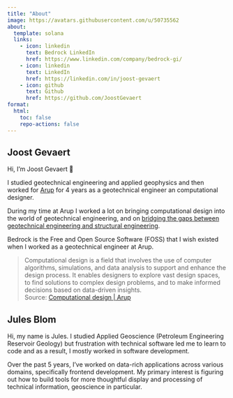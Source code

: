 ```yaml
---
title: "About"
image: https://avatars.githubusercontent.com/u/50735562
about:
  template: solana
  links:
    - icon: linkedin
      text: Bedrock LinkedIn
      href: https://www.linkedin.com/company/bedrock-gi/
    - icon: linkedin
      text: LinkedIn
      href: https://linkedin.com/in/joost-gevaert
    - icon: github
      text: Github
      href: https://github.com/JoostGevaert
format:
  html:
    toc: false
    repo-actions: false
---
```


## Joost Gevaert

Hi, I'm Joost Gevaert 👋

I studied geotechnical engineering and applied geophysics and then worked for [Arup](https://www.arup.com/) for 4 years as a geotechnical engineer an computational designer.

During my time at Arup I worked a lot on bringing computational design into the world of geotechnical engineering, and on [bridging the gaps between geotechnical engineering and structural engineering](https://www.linkedin.com/posts/joost-gevaert_lightbim-lightbim-lightbim-activity-7234726439835549697-3xdO).

Bedrock is the Free and Open Source Software (FOSS) that I wish existed when I worked as a geotechnical engineer at Arup.

> Computational design is a field that involves the use of computer algorithms, simulations, and data analysis to support and enhance the design process. It enables designers to explore vast design spaces, to find solutions to complex design problems, and to make informed decisions based on data-driven insights.  
> Source: [Computational design | Arup](https://www.arup.com/services/computational-and-parametric-design/)

## Jules Blom

Hi, my name is Jules. I studied Applied Geoscience (Petroleum Engineering Reservoir Geology) but frustration with technical software led me to learn to code and as a result, I mostly worked in software development.

Over the past 5 years, I've worked on data-rich applications across various domains, specifically frontend development.
My primary interest is figuring out how to build tools for more thoughtful display and processing of technical information, geoscience in particular.

